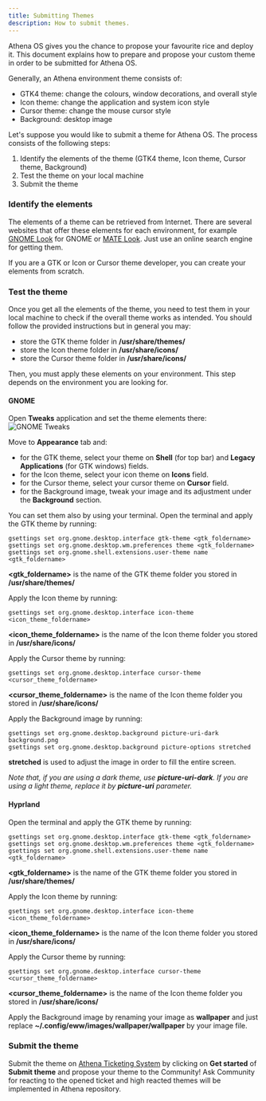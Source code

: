 ```yaml
---
title: Submitting Themes
description: How to submit themes.
---
```


Athena OS gives you the chance to propose your favourite rice and deploy it. This document explains how to prepare and propose your custom theme in order to be submitted for Athena OS.

Generally, an Athena environment theme consists of:
* GTK4 theme: change the colours, window decorations, and overall style
* Icon theme: change the application and system icon style
* Cursor theme: change the mouse cursor style
* Background: desktop image

Let's suppose you would like to submit a theme for Athena OS. The process consists of the following steps:
1. Identify the elements of the theme (GTK4 theme, Icon theme, Cursor theme, Background)
2. Test the theme on your local machine
3. Submit the theme


### Identify the elements

The elements of a theme can be retrieved from Internet. There are several websites that offer these elements for each environment, for example [GNOME Look](https://www.gnome-look.org/browse/) for GNOME or [MATE Look](https://www.mate-look.org/browse/). Just use an online search engine for getting them.

If you are a GTK or Icon or Cursor theme developer, you can create your elements from scratch.

### Test the theme

Once you get all the elements of the theme, you need to test them in your local machine to check if the overall theme works as intended. You should follow the provided instructions but in general you may:
* store the GTK theme folder in **/usr/share/themes/**
* store the Icon theme folder in **/usr/share/icons/**
* store the Cursor theme folder in **/usr/share/icons/**

Then, you must apply these elements on your environment. This step depends on the environment you are looking for.

#### GNOME

Open **Tweaks** application and set the theme elements there:
![GNOME Tweaks](@assets/images/gnome-custom-theme.png)

Move to **Appearance** tab and:
* for the GTK theme, select your theme on **Shell** (for top bar) and **Legacy Applications** (for GTK windows) fields.
* for the Icon theme, select your icon theme on **Icons** field.
* for the Cursor theme, select your cursor theme on **Cursor** field.
* for the Background image, tweak your image and its adjustment under the **Background** section.

You can set them also by using your terminal. Open the terminal and apply the GTK theme by running:
```
gsettings set org.gnome.desktop.interface gtk-theme <gtk_foldername>
gsettings set org.gnome.desktop.wm.preferences theme <gtk_foldername>
gsettings set org.gnome.shell.extensions.user-theme name <gtk_foldername>
```
**\<gtk_foldername\>** is the name of the GTK theme folder you stored in **/usr/share/themes/**

Apply the Icon theme by running:
```
gsettings set org.gnome.desktop.interface icon-theme <icon_theme_foldername>
```
**\<icon_theme_foldername\>** is the name of the Icon theme folder you stored in **/usr/share/icons/**

Apply the Cursor theme by running:
```
gsettings set org.gnome.desktop.interface cursor-theme <cursor_theme_foldername>
```
**\<cursor_theme_foldername\>** is the name of the Icon theme folder you stored in **/usr/share/icons/**

Apply the Background image by running:
```
gsettings set org.gnome.desktop.background picture-uri-dark background.png
gsettings set org.gnome.desktop.background picture-options stretched
```
**stretched** is used to adjust the image in order to fill the entire screen.

*Note that, if you are using a dark theme, use **picture-uri-dark**. If you are using a light theme, replace it by **picture-uri** parameter.*

#### Hyprland

Open the terminal and apply the GTK theme by running:
```
gsettings set org.gnome.desktop.interface gtk-theme <gtk_foldername>
gsettings set org.gnome.desktop.wm.preferences theme <gtk_foldername>
gsettings set org.gnome.shell.extensions.user-theme name <gtk_foldername>
```
**\<gtk_foldername\>** is the name of the GTK theme folder you stored in **/usr/share/themes/**

Apply the Icon theme by running:
```
gsettings set org.gnome.desktop.interface icon-theme <icon_theme_foldername>
```
**\<icon_theme_foldername\>** is the name of the Icon theme folder you stored in **/usr/share/icons/**

Apply the Cursor theme by running:
```
gsettings set org.gnome.desktop.interface cursor-theme <cursor_theme_foldername>
```
**\<cursor_theme_foldername\>** is the name of the Icon theme folder you stored in **/usr/share/icons/**

Apply the Background image by renaming your image as **wallpaper** and just replace **~/.config/eww/images/wallpaper/wallpaper** by your image file.

### Submit the theme

Submit the theme on [Athena Ticketing System](https://github.com/Athena-OS/athena-iso/issues/new/choose) by clicking on **Get started** of **Submit theme** and propose your theme to the Community! Ask Community for reacting to the opened ticket and high reacted themes will be implemented in Athena repository.

<ImageComponent />
